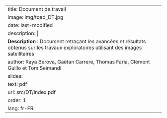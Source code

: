 
---
title: Document de travail
image: img/toad_DT.jpg
date: last-modified
description: |
  <b>Description :</b> Document retraçant les avancées et résultats obtenus sur les travaux exploratoires utilisant des images satellitaires
author: Raya Berova, Gaëtan Carrere, Thomas Faria, Clément Guillo et Tom Seimandi
slides:
  text: pdf
  url: src/DT/index.pdf
order: 1
lang: fr-FR
---